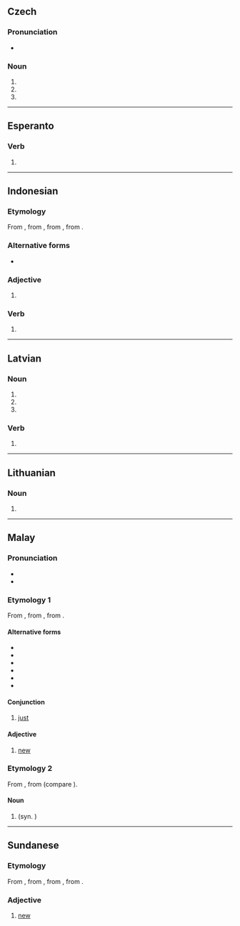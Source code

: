 {{also|bāru|bäru|barů}}
==Czech==

===Pronunciation===
* {{IPA|/ˈbaru/|lang=cs}}

===Noun===
{{cs-noun form}}

# {{inflection of|bar||gen|s|lang=cs}}
# {{inflection of|bar||dat|s|lang=cs}}
# {{inflection of|bar||loc|s|lang=cs}}

----

==Esperanto==

===Verb===
{{eo-head}}

# {{eo-form of|bar|u}}

----

==Indonesian==

===Etymology===
From {{inh|id|ms|baru}}, from {{inh|id|poz-mly-pro|*baharu}}, from {{inh|id|poz-pro|*(ma-)baqəʀu}}, from {{inh|id|map-pro|*(ma-)baqəʀuh}}.

===Alternative forms===
* {{l|id|baharu}}

===Adjective===
{{head|id|adjective}}

# {{alternative form of|baharu|lang=id}}
#: {{ux|id|[[saya|Saya]] [[punya]] [[kamus]] '''baru'''.|I have a new dictionary.}}
#: {{ux|id|[[kamus|Kamus]] [[saya]] [[adalah]] '''baru'''.|My dictionary is new.}}

===Verb===
{{head|id|verb}}

# {{non-gloss|Near [[perfect aspect]] i. e. the action or situation has just been completed}}

----

==Latvian==

===Noun===
{{head|lv|noun form|g=m}}

# {{lv-inflection of|bars|acc|s}}
# {{lv-inflection of|bars|ins|s}}
# {{lv-inflection of|bars|gen|p}}

===Verb===
{{head|lv|verb form}}

# {{lv-inflection of|bārt|1st|s|prs|ind|v}}

----

==Lithuanian==

===Noun===
{{head|lt|noun form|g=m}}

# {{inflection of|baras||ins|s|lang=lt}}

----

==Malay==

===Pronunciation===
* {{IPA|/baru/|lang=ms}}
* {{rhymes|aru|ru|u|lang=ms}}

===Etymology 1===
From {{inh|ms|poz-mly-pro|*baharu}}, from {{inh|ms|poz-pro|*(ma-)baqəʀu}}, from {{inh|ms|map-pro|*(ma-)baqəʀuh}}.

====Alternative forms====
* {{l|ms|baharu}}
* {{l|ms|bahru}}
* {{l|ms|bharu}}
* {{l|ms|بهارو}}
* {{l|ms|بارو}}
* {{l|ms|بهرو}}

====Conjunction====
{{head|ms|conjunction}}

# [[just]] {{gloss|recently}}

====Adjective====
{{head|ms|adjective|Jawi spelling|بارو}}

# [[new]] {{gloss|recently made or created}}

===Etymology 2===
From {{inh|ms|poz-mly-pro|*baru}}, from {{inh|ms|poz-pro|*baʀu}} (compare {{cog|haw|hau}}).

====Noun====
{{head|ms|noun}}

# {{l|en|cottonwood}} {{gloss|''[[Talipariti tiliaceum]]''}} (syn. {{taxlink|Hibiscus tiliaceus|species|noshow=1|ver=161017}})

----

==Sundanese==

===Etymology===
From {{der|su|ms|baharu}}, from {{der|su|poz-mly-pro|*baharu}}, from {{der|su|poz-pro|*(ma-)baqəʀu}}, from {{der|su|map-pro|*(ma-)baqəʀuh}}.

===Adjective===
{{head|su|adjective}}

# [[new]] {{gloss|recently made or created}}